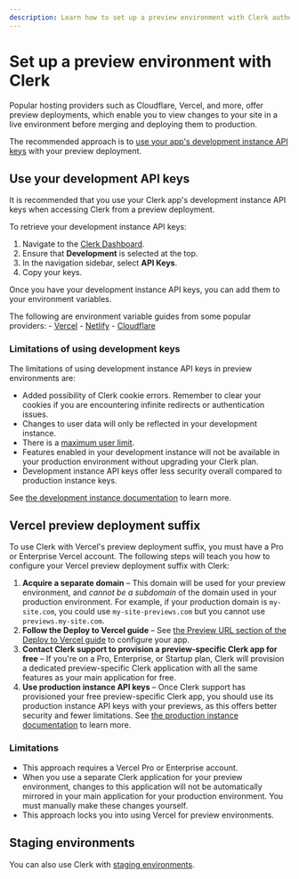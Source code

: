 ```yaml
---
description: Learn how to set up a preview environment with Clerk authentication.
---
```


# Set up a preview environment with Clerk

Popular hosting providers such as Cloudflare, Vercel, and more, offer preview deployments, which enable you to view changes to your site in a live environment before merging and deploying them to production.

The recommended approach is to [use your app's development instance API keys](#use-your-development-api-keys) with your preview deployment.

## Use your development API keys

It is recommended that you use your Clerk app's development instance API keys when accessing Clerk from a preview deployment.

To retrieve your development instance API keys:

1. Navigate to the [Clerk Dashboard](https://dashboard.clerk.com/last-active?path=api-keys).
2. Ensure that **Development** is selected at the top.
3. In the navigation sidebar, select **API Keys**.
4. Copy your keys.

Once you have your development instance API keys, you can add them to your environment variables.

The following are environment variable guides from some popular providers:
    - [Vercel](https://vercel.com/docs/projects/environment-variables#declare-an-environment-variable)
    - [Netlify](https://docs.netlify.com/environment-variables/get-started/#create-environment-variables)
    - [Cloudflare](https://developers.cloudflare.com/workers/configuration/environment-variables/#add-environment-variables-via-the-dashboar)

### Limitations of using development keys

The limitations of using development instance API keys in preview environments are:

- Added possibility of Clerk cookie errors. Remember to clear your cookies if you are encountering infinite redirects or authentication issues.
- Changes to user data will only be reflected in your development instance.
- There is a [maximum user limit](/docs/deployments/environments#development-instance).
- Features enabled in your development instance will not be available in your production environment without upgrading your Clerk plan.
- Development instance API keys offer less security overall compared to production instance keys.

See [the development instance documentation](/docs/deployments/environments#development-instance) to learn more.

## Vercel preview deployment suffix

To use Clerk with Vercel's preview deployment suffix, you must have a Pro or Enterprise Vercel account. The following steps will teach you how to configure your Vercel preview deployment suffix with Clerk:

1. **Acquire a separate domain** – This domain will be used for your preview environment, and _cannot be a subdomain_ of the domain used in your production environment. For example, if your production domain is `my-site.com`, you could use `my-site-previews.com` but you cannot use `previews.my-site.com`.
2. **Follow the Deploy to Vercel guide** – See [the Preview URL section of the Deploy to Vercel guide](/docs/deployments/deploy-to-vercel#support-for-vercel-preview-ur-ls) to configure your app.
3. **Contact Clerk support to provision a preview-specific Clerk app for free** – If you're on a Pro, Enterprise, or Startup plan, Clerk will provision a dedicated preview-specific Clerk application with all the same features as your main application for free.
4. **Use production instance API keys** – Once Clerk support has provisioned your free preview-specific Clerk app, you should use its production instance API keys with your previews, as this offers better security and fewer limitations. See [the production instance documentation](/docs/deployments/environments#production-instance) to learn more.

### Limitations

- This approach requires a Vercel Pro or Enterprise account.
- When you use a separate Clerk application for your preview environment, changes to this application will not be automatically mirrored in your main application for your production environment. You must manually make these changes yourself.
- This approach locks you into using Vercel for preview environments.

## Staging environments

You can also use Clerk with [staging environments](/docs/deployments/set-up-staging).
